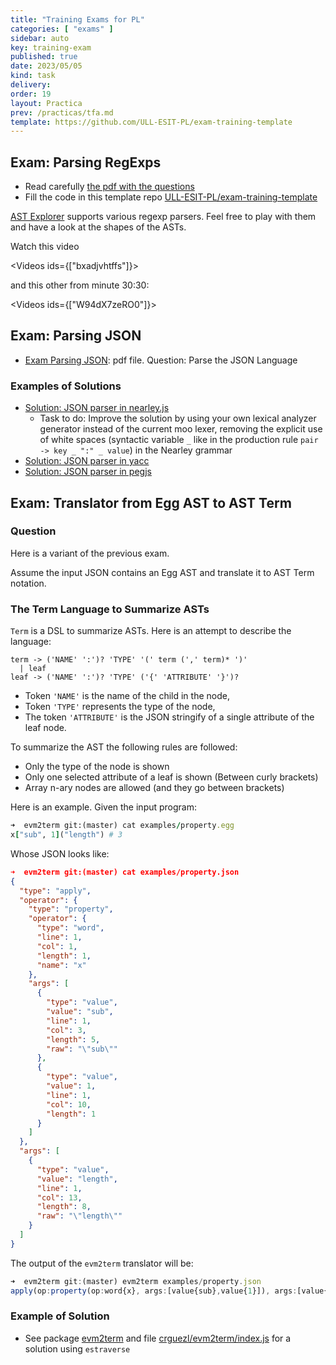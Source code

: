 ```yaml
---
title: "Training Exams for PL"
categories: [ "exams" ]
sidebar: auto
key: training-exam
published: true
date: 2023/05/05
kind: task
delivery:
order: 19
layout: Practica
prev: /practicas/tfa.md
template: https://github.com/ULL-ESIT-PL/exam-training-template
---
```


## Exam: Parsing RegExps

* Read carefully [the pdf with the questions](https://github.com/ULL-ESIT-PL/exam-training-template/blob/master/docs/exam.pdf)
* Fill the code in this template repo [ULL-ESIT-PL/exam-training-template](https://github.com/ULL-ESIT-PL/exam-training-template)

[AST Explorer](https://astexplorer.net/#/gist/4ea2b52f0e546af6fb14f9b2f5671c1c/49dafda5429858220f62387740fd4226cdc3dde0) supports various regexp parsers. Feel free to play with them and have a look at the shapes of the ASTs.


Watch this video 

<Videos ids={["bxadjvhtffs"]}></Videos>

and this other from minute 30:30:

<Videos ids={["W94dX7zeRO0"]}></Videos>

## Exam: Parsing JSON

* [Exam Parsing JSON](/assets/old-exam-sample.pdf): pdf file. Question: Parse the JSON Language 
  
### Examples of Solutions

* [Solution: JSON parser in nearley.js](https://github.com/ULL-ESIT-PL/learning-nearley/blob/main/examples/json.ne)
  * Task to do: Improve the solution by using your own lexical analyzer generator instead of the current moo lexer, removing the explicit use of white spaces (syntactic variable `_` like in the production rule `pair -> key _ ":" _ value`) in the Nearley grammar
* [Solution: JSON parser in yacc](https://gist.github.com/justjkk/436828/)
* [Solution: JSON parser in pegjs](https://github.com/pegjs/pegjs/blob/master/examples/json.pegjs)

## Exam: Translator from Egg AST to AST Term 

### Question 

Here is a variant of the previous exam.

Assume the input JSON contains an Egg AST and translate it to AST Term notation.

### The Term Language to Summarize ASTs

`Term` is a DSL to summarize ASTs. Here is an attempt to describe the language:

```
term -> ('NAME' ':')? 'TYPE' '(' term (',' term)* ')'
  | leaf
leaf -> ('NAME' ':')? 'TYPE' ('{' 'ATTRIBUTE' '}')?
```

* Token `'NAME'` is the name of the child in the node, 
* Token `'TYPE'` represents the type of the node, 
* The token `'ATTRIBUTE'` is the JSON stringify of a single attribute of the leaf node. 

To summarize the AST the following rules are followed: 

* Only the type of the node is shown
* Only one selected attribute of a leaf is shown (Between curly brackets)
* Array n-ary nodes are allowed (and they go between brackets)

Here is an example. Given the input program:

```ruby
➜  evm2term git:(master) cat examples/property.egg 
x["sub", 1]("length") # 3
``` 

Whose JSON looks like:

```json showLineNumbers filename=examples/property.json
➜  evm2term git:(master) cat examples/property.json
{
  "type": "apply",
  "operator": {
    "type": "property",
    "operator": {
      "type": "word",
      "line": 1,
      "col": 1,
      "length": 1,
      "name": "x"
    },
    "args": [
      {
        "type": "value",
        "value": "sub",
        "line": 1,
        "col": 3,
        "length": 5,
        "raw": "\"sub\""
      },
      {
        "type": "value",
        "value": 1,
        "line": 1,
        "col": 10,
        "length": 1
      }
    ]
  },
  "args": [
    {
      "type": "value",
      "value": "length",
      "line": 1,
      "col": 13,
      "length": 8,
      "raw": "\"length\""
    }
  ]
}
```

The output of the `evm2term` translator will be:

```js
➜  evm2term git:(master) evm2term examples/property.json 
apply(op:property(op:word{x}, args:[value{sub},value{1}]), args:[value{length}])
```


### Example of Solution

* See package [evm2term](https://www.npmjs.com/package/evm2term) and file [crguezl/evm2term/index.js](https://github.com/crguezl/evm2term/blob/master/index.js) for a solution using `estraverse`
